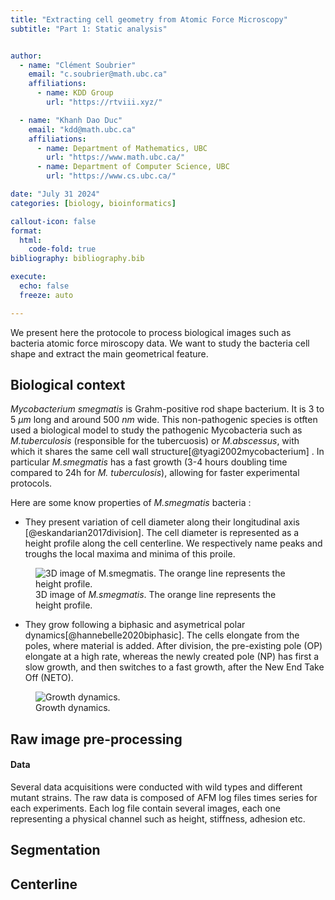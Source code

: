 ```yaml
---
title: "Extracting cell geometry from Atomic Force Microscopy"
subtitle: "Part 1: Static analysis"


author:
  - name: "Clément Soubrier" 
    email: "c.soubrier@math.ubc.ca"
    affiliations:
      - name: KDD Group
        url: "https://rtviii.xyz/"

  - name: "Khanh Dao Duc" 
    email: "kdd@math.ubc.ca"
    affiliations:
      - name: Department of Mathematics, UBC
        url: "https://www.math.ubc.ca/"
      - name: Department of Computer Science, UBC
        url: "https://www.cs.ubc.ca/"

date: "July 31 2024"
categories: [biology, bioinformatics]    

callout-icon: false
format:
  html:
    code-fold: true
bibliography: bibliography.bib

execute:
  echo: false
  freeze: auto

---
```





We present here the protocole to process biological images such as bacteria atomic force miroscopy data. We want to study the bacteria cell shape and extract the main geometrical feature.

## Biological context
*Mycobacterium smegmatis* is Grahm-positive rod shape bacterium. It is 3 to 5 $\mu m$ long and around 500 $nm$ wide. This non-pathogenic species is otften used a biological model to study the pathogenic Mycobacteria such as *M.tuberculosis* (responsible for the tubercuosis) or *M.abscessus*, with which it shares the same cell wall structure[@tyagi2002mycobacterium] . In particular *M.smegmatis* has a fast growth (3-4 hours doubling time compared to 24h for *M. tuberculosis*), allowing for faster experimental protocols. 


Here are some know properties of *M.smegmatis* bacteria :

* They present variation of cell diameter along their longitudinal axis [@eskandarian2017division]. The cell diameter is represented as a height profile along the cell centerline. We respectively name peaks and troughs the local maxima and minima of this proile.

![3D image of *M.smegmatis*. The orange line represents the height profile.](3D_cell.png)

* They grow following a biphasic and asymetrical polar dynamics[@hannebelle2020biphasic]. The cells elongate from the poles, where material is added. After division, the pre-existing pole (OP) elongate at a high rate, whereas the newly created pole (NP) has first a slow growth, and then switches to a fast growth, after the New End Take Off (NETO).

![Growth dynamics.](Neto.svg)






## Raw image pre-processing
#### Data

Several data acquisitions were conducted with wild types and different mutant strains. The raw data is composed of AFM log files times series for each experiments. Each log file contain several images, each one representing a physical channel such as height, stiffness, adhesion etc.

## Segmentation


## Centerline
